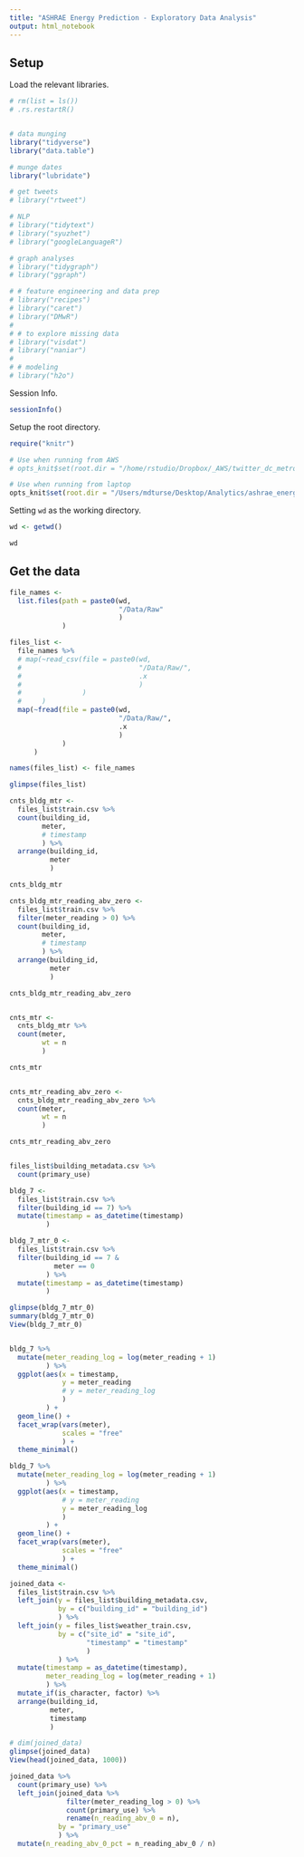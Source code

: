 ```yaml
---
title: "ASHRAE Energy Prediction - Exploratory Data Analysis"
output: html_notebook
---
```



## Setup    
  Load the relevant libraries.
```r

# rm(list = ls())
# .rs.restartR()


# data munging
library("tidyverse")
library("data.table")

# munge dates
library("lubridate")

# get tweets
# library("rtweet")

# NLP
# library("tidytext")
# library("syuzhet")
# library("googleLanguageR")

# graph analyses
# library("tidygraph")
# library("ggraph")

# # feature engineering and data prep
# library("recipes")
# library("caret")
# library("DMwR")
# 
# # to explore missing data
# library("visdat")
# library("naniar")
# 
# # modeling
# library("h2o")

```
  
    
  Session Info.
```r

sessionInfo()

```


  Setup the root directory.
```r

require("knitr")

# Use when running from AWS
# opts_knit$set(root.dir = "/home/rstudio/Dropbox/_AWS/twitter_dc_metro2/")

# Use when running from laptop
opts_knit$set(root.dir = "/Users/mdturse/Desktop/Analytics/ashrae_energy_prediction/")

```
  
    
  Setting `wd` as the working directory.
```r

wd <- getwd()

wd

```


## Get the data  

```r

file_names <-
  list.files(path = paste0(wd,
                           "/Data/Raw"
                           )
             )

files_list <-
  file_names %>% 
  # map(~read_csv(file = paste0(wd,
  #                             "/Data/Raw/",
  #                             .x
  #                             )
  #               )
  #     )
  map(~fread(file = paste0(wd,
                           "/Data/Raw/",
                           .x
                           )
             )
      )

names(files_list) <- file_names

glimpse(files_list)

```



```r

cnts_bldg_mtr <-
  files_list$train.csv %>% 
  count(building_id,
        meter,
        # timestamp
        ) %>% 
  arrange(building_id,
          meter
          )

cnts_bldg_mtr

cnts_bldg_mtr_reading_abv_zero <-
  files_list$train.csv %>% 
  filter(meter_reading > 0) %>% 
  count(building_id,
        meter,
        # timestamp
        ) %>% 
  arrange(building_id,
          meter
          )

cnts_bldg_mtr_reading_abv_zero


cnts_mtr <-
  cnts_bldg_mtr %>% 
  count(meter,
        wt = n
        )

cnts_mtr


cnts_mtr_reading_abv_zero <-
  cnts_bldg_mtr_reading_abv_zero %>% 
  count(meter,
        wt = n
        )

cnts_mtr_reading_abv_zero


files_list$building_metadata.csv %>% 
  count(primary_use)

```



```r

bldg_7 <-
  files_list$train.csv %>% 
  filter(building_id == 7) %>% 
  mutate(timestamp = as_datetime(timestamp)
         )

bldg_7_mtr_0 <-
  files_list$train.csv %>% 
  filter(building_id == 7 &
           meter == 0
         ) %>% 
  mutate(timestamp = as_datetime(timestamp)
         )

glimpse(bldg_7_mtr_0)
summary(bldg_7_mtr_0)
View(bldg_7_mtr_0)


bldg_7 %>% 
  mutate(meter_reading_log = log(meter_reading + 1)
         ) %>% 
  ggplot(aes(x = timestamp,
             y = meter_reading
             # y = meter_reading_log
             )
         ) +
  geom_line() +
  facet_wrap(vars(meter),
             scales = "free"
             ) +
  theme_minimal()

bldg_7 %>% 
  mutate(meter_reading_log = log(meter_reading + 1)
         ) %>% 
  ggplot(aes(x = timestamp,
             # y = meter_reading
             y = meter_reading_log
             )
         ) +
  geom_line() +
  facet_wrap(vars(meter),
             scales = "free"
             ) +
  theme_minimal()

```



```r

joined_data <-
  files_list$train.csv %>% 
  left_join(y = files_list$building_metadata.csv,
            by = c("building_id" = "building_id")
            ) %>% 
  left_join(y = files_list$weather_train.csv,
            by = c("site_id" = "site_id",
                   "timestamp" = "timestamp"
                   )
            ) %>% 
  mutate(timestamp = as_datetime(timestamp),
         meter_reading_log = log(meter_reading + 1)
         ) %>% 
  mutate_if(is_character, factor) %>% 
  arrange(building_id,
          meter,
          timestamp
          )

# dim(joined_data)
glimpse(joined_data)
View(head(joined_data, 1000))

```


```r

joined_data %>% 
  count(primary_use) %>% 
  left_join(joined_data %>% 
              filter(meter_reading_log > 0) %>% 
              count(primary_use) %>% 
              rename(n_reading_abv_0 = n),
            by = "primary_use"
            ) %>% 
  mutate(n_reading_abv_0_pct = n_reading_abv_0 / n)
            
```


